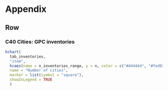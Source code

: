 


Appendix
=====================================

Row
-------------------------------------

### C40 Cities: GPC inventories

```r
hchart(
  tab_inventories,
  "item",
  hcaes(name = n_inventories_range, y = n, color = c("#d4444d", "#fed939", "#03c245")),
  name = "Number of cities",
  marker = list(symbol = "square"),
  showInLegend = TRUE
  )
```
